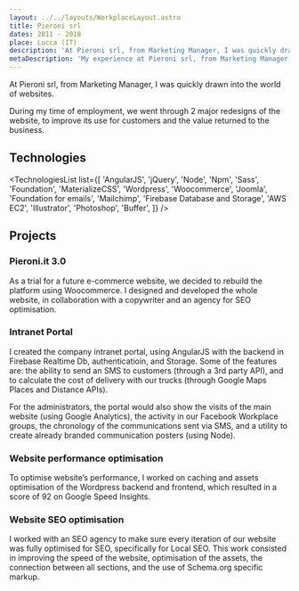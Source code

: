 ```yaml
---
layout: ../../layouts/WorkplaceLayout.astro
title: Pieroni srl
dates: 2011 - 2018
place: Lucca (IT)
description: 'At Pieroni srl, from Marketing Manager, I was quickly drawn into the world of websites. During my time of employment, we went through 2 major redesigns of the website, to improve its use for customers and the value returned to the business.'
metaDescription: 'My experience at Pieroni srl, from Marketing Manager, to front end developer, working on the company website and internal tools.'
---
```



At Pieroni srl, from Marketing Manager, I was quickly drawn into the world of websites.

During my time of employment, we went through 2 major redesigns of the website, to improve its use for customers and the value returned to the business.

## Technologies

<TechnologiesList list={[
		'AngularJS',
		'jQuery',
		'Node',
		'Npm',
		'Sass',
		'Foundation',
		'MaterializeCSS',
		'Wordpress',
		'Woocommerce',
		'Joomla',
		'Foundation for emails',
		'Mailchimp',
		'Firebase Database and Storage',
		'AWS EC2',
		'Illustrator',
		'Photoshop',
		'Buffer',
]} />

## Projects

### Pieroni.it 3.0
As a trial for a future e-commerce website, we decided to rebuild the platform using Woocommerce. I designed and developed the whole website, in collaboration with a copywriter and an agency for SEO optimisation.

### Intranet Portal

I created the company intranet portal, using AngularJS with the backend in Firebase Realtime Db, authenticatioin, and Storage. Some of the features are: the ability to send an SMS to customers (through a 3rd party API), and to calculate the cost of delivery with our trucks (through Google Maps Places and Distance APIs).

For the administrators, the portal would also show the visits of the main website (using Google Analytics), the activity in our Facebook Workplace groups, the chronology of the communications sent via SMS, and a utility to create already branded communication posters (using Node).

### Website performance optimisation

To optimise website’s performance, I worked on caching and assets optimisation of the Wordpress backend and frontend, which resulted in a score of 92 on Google Speed Insights.

### Website SEO optimisation

I worked with an SEO agency to make sure every iteration of our website was fully optimised for SEO, specifically for Local SEO. This work consisted in improving the speed of the website, optimisation of the assets, the connection between all sections, and the use of Schema.org specific markup.